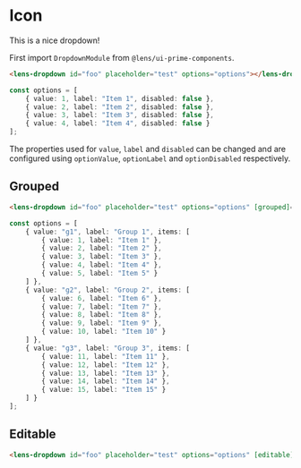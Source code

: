 
<Meta 
    title={meta.title}
    component={meta.component}
    decorators={meta.decorators}
    argTypes={meta.argTypes} />

# Icon

This is a nice dropdown!

<Story story={Default} />

First import `DropdownModule` from `@lens/ui-prime-components`.

```html
<lens-dropdown id="foo" placeholder="test" options="options"></lens-dropdown>
```

```ts
const options = [
    { value: 1, label: "Item 1", disabled: false },
    { value: 2, label: "Item 2", disabled: false },
    { value: 3, label: "Item 3", disabled: false },
    { value: 4, label: "Item 4", disabled: false }
];
```

The properties used for `value`, `label` and `disabled` can be changed and are configured using `optionValue`, `optionLabel` and `optionDisabled` respectively.

## Grouped

<Story story={Grouped} />

```html
<lens-dropdown id="foo" placeholder="test" options="options" [grouped]="true"></lens-dropdown>
```

```ts
const options = [
    { value: "g1", label: "Group 1", items: [
        { value: 1, label: "Item 1" },
        { value: 2, label: "Item 2" },
        { value: 3, label: "Item 3" },
        { value: 4, label: "Item 4" },
        { value: 5, label: "Item 5" }
    ] },
    { value: "g2", label: "Group 2", items: [
        { value: 6, label: "Item 6" },
        { value: 7, label: "Item 7" },
        { value: 8, label: "Item 8" },
        { value: 9, label: "Item 9" },
        { value: 10, label: "Item 10" }
    ] },
    { value: "g3", label: "Group 3", items: [
        { value: 11, label: "Item 11" },
        { value: 12, label: "Item 12" },
        { value: 13, label: "Item 13" },
        { value: 14, label: "Item 14" },
        { value: 15, label: "Item 15" }
    ] }
];
```

## Editable

<Story story={Editable} />

```html
<lens-dropdown id="foo" placeholder="test" options="options" [editable]="true"></lens-dropdown>
```
